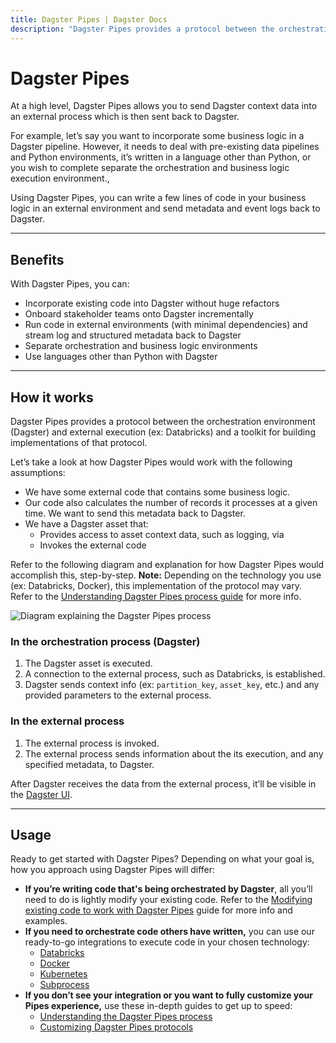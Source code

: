 ```yaml
---
title: Dagster Pipes | Dagster Docs
description: "Dagster Pipes provides a protocol between the orchestration environment (Dagster) and external execution (ex: Databricks) and a toolkit for building implementations of that protocol."
---
```


# Dagster Pipes

At a high level, Dagster Pipes allows you to send Dagster context data into an external process which is then sent back to Dagster.

For example, let’s say you want to incorporate some business logic in a Dagster pipeline. However, it needs to deal with pre-existing data pipelines and Python environments, it’s written in a language other than Python, or you wish to complete separate the orchestration and business logic execution environment.,

Using Dagster Pipes, you can write a few lines of code in your business logic in an external environment and send metadata and event logs back to Dagster.

---

## Benefits

With Dagster Pipes, you can:

- Incorporate existing code into Dagster without huge refactors
- Onboard stakeholder teams onto Dagster incrementally
- Run code in external environments (with minimal dependencies) and stream log and structured metadata back to Dagster
- Separate orchestration and business logic environments
- Use languages other than Python with Dagster

---

## How it works

Dagster Pipes provides a protocol between the orchestration environment (Dagster) and external execution (ex: Databricks) and a toolkit for building implementations of that protocol.

Let’s take a look at how Dagster Pipes would work with the following assumptions:

- We have some external code that contains some business logic.
- Our code also calculates the number of records it processes at a given time. We want to send this metadata back to Dagster.
- We have a Dagster asset that:
  - Provides access to asset context data, such as logging, via <PyObject object="AssetExecutionContext" />
  - Invokes the external code

Refer to the following diagram and explanation for how Dagster Pipes would accomplish this, step-by-step. **Note:** Depending on the technology you use (ex: Databricks, Docker), this implementation of the protocol may vary. Refer to the [Understanding Dagster Pipes process guide](/guides/dagster-pipes/understanding-dagster-pipes) for more info.

<Image
alt="Diagram explaining the Dagster Pipes process"
src="/images/guides/dagster-pipes/dagster-pipes-process.png"
width={1000}
height={393}
/>

### In the orchestration process (Dagster)

1. The Dagster asset is executed.
2. A connection to the external process, such as Databricks, is established.
3. Dagster sends context info (ex: `partition_key`, `asset_key`, etc.) and any provided parameters to the external process.

### In the external process

1. The external process is invoked.
2. The external process sends information about the its execution, and any specified metadata, to Dagster.

After Dagster receives the data from the external process, it’ll be visible in the [Dagster UI](/concepts/webserver/ui).

---

## Usage

Ready to get started with Dagster Pipes? Depending on what your goal is, how you approach using Dagster Pipes will differ:

- **If you’re writing code that's being orchestrated by Dagster**, all you’ll need to do is lightly modify your existing code. Refer to the [Modifying existing code to work with Dagster Pipes](/guides/dagster-pipes/modifying-existing-code-to-work-with-dagster-pipes) guide for more info and examples.
- **If you need to orchestrate code others have written,** you can use our ready-to-go integrations to execute code in your chosen technology:
  - [Databricks](/guides/dagster-pipes/integrating-databricks-with-dagster-pipes)
  - [Docker](/guides/dagster-pipes/integrating-docker-with-dagster-pipes)
  - [Kubernetes](/guides/dagster-pipes/integrating-kubernetes-with-dagster-pipes)
  - [Subprocess](/guides/dagster-pipes/integrating-subprocess-with-dagster-pipes)
- **If you don’t see your integration or you want to fully customize your Pipes experience,** use these in-depth guides to get up to speed:
  - [Understanding the Dagster Pipes process](/guides/dagster-pipes/understanding-dagster-pipes)
  - [Customizing Dagster Pipes protocols](/guides/dagster-pipes/customizing-dagster-pipes-protocols)
